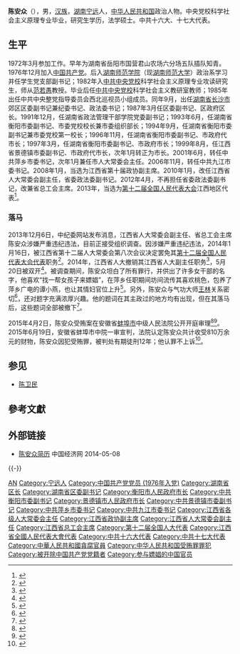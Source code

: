'''陈安众'''（{{bd|1954年|1月|}}），男，[[汉族|汉族]]，[[湖南|湖南]][[宁远县|宁远]]人，[[中华人民共和国|中华人民共和国]]政治人物。中央党校科学社会主义原理专业毕业，研究生学历，法学硕士。中共十六大、十七大代表。

== 生平 ==
1972年3月参加工作。早年为湖南省岳阳市国营君山农场六分场五队插队知青。1976年12月加入[[中国共产党|中国共产党]]。后入[[湖南师范学院|湖南师范学院]]（现[[湖南师范大学|湖南师范大学]]）政治系学习并任学生党支部副书记；1982年入[[中共中央党校|中共中央党校]]科学社会主义原理专业攻读研究生，师从[[范若愚|范若愚]]教授。毕业后任[[中共中央党校|中共中央党校]]科学社会主义教研室教师；1985年出任中共中央整党指导委员会西北巡视员小组成员。同年9月，出任[[湖南省|湖南省]][[长沙市|长沙市]]郊区区委副书记兼纪委书记、政法委书记；1987年3月任区委副书记、区政府区长。1991年12月，任湖南省政法管理干部学院党委副书记；1993年6月，任湖南省衡阳市委副书记、市委党校校长兼市委组织部长；1994年9月，任湖南省衡阳市委副书记兼市委党校第一校长；1996年11月，任湖南省衡阳市委副书记、市政府代市长；1997年3月，任湖南省衡阳市委副书记、市政府市长；1999年8月，任江西省景德镇市委副书记、市政府代市长，次年1月转正为市长。2001年6月，转任中共萍乡市委书记，次年1月兼任市人大常委会主任。2006年11月，转任中共九江市委书记。2008年1月，当选为江西省第十届政协副主席。2010年1月，改任江西省人大常委会副主任，省委政法委副书记。2012年4月，不再担任省委政法委副书记，改兼省总工会主席。2013年，当选为[[第十二届全国人民代表大会|第十二届全国人民代表大会]]江西地区代表<ref>{{cite news|title=全国人大代表信息-陈安众|url= http://210.82.31.1:8084/delegate/viewDelegate.action?dbid=121139|accessdate=2013-04-05|newspaper=全国人大网|deadurl=yes|archiveurl=https://web.archive.org/web/20140222020622/http://www.npc.gov.cn/delegate/viewDelegate.action?dbid=121139|archivedate=2014-02-22}}</ref>。

=== 落马 ===
2013年12月6日，中纪委网站发布消息，江西省人大常委会副主任、省总工会主席陈安众涉嫌严重违纪违法，目前正接受组织调查。因涉嫌严重违纪违法，2014年1月16日，被江西省第十二届人大常委会第八次会议决定罢免其[[第十二届全国人民代表大会代表|第十二届全国人民代表大会代表]]职务<ref>{{cite news|title=第十二届全国人民代表大会常务委员会代表资格审查委员会关于个别代表的代表资格的报告（2014年2月27日第十二届全国人民代表大会常务委员会第七次会议通过）|url=http://www.npc.gov.cn/wxzl/gongbao/2014-05/30/content_1867711.htm|accessdate=2016-07-03|newspaper=中国人大网|archive-date=2016-08-28|archive-url=https://web.archive.org/web/20160828172051/http://www.npc.gov.cn/wxzl/gongbao/2014-05/30/content_1867711.htm|dead-url=no}}</ref>。2014年，江西省人大撤销其江西省人大副主任职务<ref>{{cite news|title=地方两会全部闭幕 30名省部级官员履新|url=http://news.163.com/14/0216/03/9L65ODTQ0001124J.html|accessdate=2014-02-16|newspaper=南方都市网|date=2014-02-16|archive-url=https://web.archive.org/web/20140222043116/http://news.163.com/14/0216/03/9L65ODTQ0001124J.html|archive-date=2014-02-22|dead-url=yes}}</ref>，5月20日被双开<ref>{{Cite web |url=http://www.ce.cn/xwzx/gnsz/gdxw/201405/20/t20140520_2844334.shtml |title=江西人大原副主任陈安众受贿道德败坏被双开(图/简历) |access-date=2014-05-20 |archive-url=https://web.archive.org/web/20140520220327/http://www.ce.cn/xwzx/gnsz/gdxw/201405/20/t20140520_2844334.shtml |archive-date=2014-05-20 |dead-url=yes }}</ref>。被调查期间，陈安众坦白了所有罪行，并供出了许多女干部的名字，他喜欢“找一帮女孩子来嫖娼”，在萍乡任职期间坊间流传其喜欢桃色，包养了萍乡广电的谭小燕，也让其情妇官位上升<ref>{{Cite web |url=http://news.163.com/14/1223/01/AE45NT8O0001124J.html |title=曝陈安众已坦白所有罪行 供出大批女干部(图) |access-date=2014-12-23 |archive-url=https://web.archive.org/web/20141223071543/http://news.163.com/14/1223/01/AE45NT8O0001124J.html |archive-date=2014-12-23 |dead-url=yes }}</ref>。另外，陈安众与气功大师[[王林_(气功师)|王林]]关系密切<ref>{{cite web|url=http://www.guancha.cn/broken-news/2015_06_19_323990.shtml|language=|title=陈安众案宣判：受贿810万被判12年 与“大师”王林交好|publisher=中新网|date=2015年6月19日|accessdate=2015年6月19日|archive-date=2015年6月20日|archive-url=https://web.archive.org/web/20150620091905/http://www.guancha.cn/broken-news/2015_06_19_323990.shtml|dead-url=no}}</ref>，还对题字充满浓厚兴趣。他的题词在其主政过的地方均有出现，但在其落马后，这些题词全部被撤下<ref>{{Cite web|url=https://www.thepaper.cn/newsDetail_forward_2457400|title=副部级“书法家”靳绥东落马，殷墟一刻有其题字的石头被处理|accessdate=2018-09-20|work=澎湃新闻|archive-date=2018-09-20|archive-url=https://web.archive.org/web/20180920010954/https://www.thepaper.cn/newsDetail_forward_2457400|dead-url=no}}</ref>。

2015年4月2日，陈安众受贿案在安徽省[[蚌埠市|蚌埠市]]中级人民法院公开开庭审理<ref>{{Cite web |url=http://news.163.com/15/0402/02/AM5PBAFS00014AED.html |title=江西省人大原副主任陈安众今天上午受审 |access-date=2015-04-02 |archive-url=https://web.archive.org/web/20150402140300/http://news.163.com/15/0402/02/AM5PBAFS00014AED.html |archive-date=2015-04-02 |dead-url=yes }}</ref><ref>{{cite web |url=http://news.163.com/15/0402/11/AM6N6P4T000146BE.html |language= |title=江西省人大常委会原副主任陈安众受贿案开庭 |publisher=新华网 |date=2015-04-02 |accessdate= |archive-url=https://web.archive.org/web/20150403022716/http://news.163.com/15/0402/11/AM6N6P4T000146BE.html |archive-date=2015-04-03 |dead-url=yes }}</ref>。2015年6月19日，安徽省蚌埠市中院一审宣判，法院认定陈安众共计收受810万余元的财物，陈安众因犯受贿罪，被判处有期徒刑12年；他认罪不上诉<ref>{{cite web|url=http://www.chinanews.com/gn/2015/06-19/7355323.shtml|language=|title=江西省人大原副主任陈安众一审被判有期徒刑12年|publisher=中新网|date=2015年6月19日|accessdate=2015年6月19日|archive-date=2015年6月19日|archive-url=https://web.archive.org/web/20150619085929/http://www.chinanews.com/gn/2015/06-19/7355323.shtml|dead-url=no}}</ref>。

== 参见 ==
* [[陈卫民|陈卫民]]

== 參考文獻==
{{reflist}}

== 外部链接 ==
* [http://district.ce.cn/zt/rwk/sf/jx/rd/201303/06/t20130306_24173744.shtml 陈安众简历] {{Wayback|url=http://district.ce.cn/zt/rwk/sf/jx/rd/201303/06/t20130306_24173744.shtml |date=20140508080227 }} 中国经济网 2014-05-08

{{-}}
{{start box}}
{{s-ppo|cpc}}
{{s-before|[[赵智勇|赵智勇]]}}
{{s-title|[[中国共产党九江市委员会|中国共产党九江市委员会]]书记|2006年11月－2008年12月}}
{{s-after|[[钟利贵|钟利贵]]}}
{{s-before|[[刘南方|刘南方]]}}
{{s-title|[[中国共产党萍乡市委员会|中国共产党萍乡市委员会]]书记|2001年6月－2006年11月}}
{{s-after|[[谢亦森|谢亦森]]}}
{{s-gov|prc}}
{{s-before|[[刘爱才|刘爱才]]}}
{{s-title|[[景德镇市人民政府|景德镇市人民政府]]市长|1999年8月－2001年6月}}
{{s-after|[[许爱民|许爱民]]}}
{{s-before|[[贺同新|贺同新]]}}
{{s-title|[[衡阳市人民政府|衡阳市人民政府]]市长|1996年11月－1999年8月}}
{{s-after|[[徐明华|徐明华]]}}
{{s-civ}}
{{s-before|[[姚亚平|姚亚平]]}}
{{s-title|[[江西省总工会|江西省总工会]]主席|2012年4月－2013年12月}}
{{s-after|[[谢亦森|谢亦森]]}}
{{end box}}

{{中华全国总工会第十六届执行委员会}}
{{中共十八大以来的反腐败工作}}

{{Authority control}}
{{DEFAULTSORT:Chén Ānzhòng}}
[[Category:陈姓|AN]]
[[Category:宁远人|Category:宁远人]]
[[Category:中国共产党党员_(1976年入党)|Category:中国共产党党员 (1976年入党)]]
[[Category:湖南省区长|Category:湖南省区长]]
[[Category:湖南省区委副书记|Category:湖南省区委副书记]]
[[Category:衡阳市人民政府市长|Category:衡阳市人民政府市长]]
[[Category:中共衡阳市委副书记|Category:中共衡阳市委副书记]]
[[Category:景德镇市人民政府市长|Category:景德镇市人民政府市长]]
[[Category:中共景德镇市委副书记|Category:中共景德镇市委副书记]]
[[Category:中共萍乡市委书记|Category:中共萍乡市委书记]]
[[Category:中共九江市委书记|Category:中共九江市委书记]]
[[Category:江西省各级人大常委会主任|Category:江西省各级人大常委会主任]]
[[Category:江西省政协副主席|Category:江西省政协副主席]]
[[Category:江西省人大常委会副主任|Category:江西省人大常委会副主任]]
[[Category:江西省总工会主席|Category:江西省总工会主席]]
[[Category:第十二届全国人大代表|Category:第十二届全国人大代表]]
[[Category:江西省全國人民代表大會代表|Category:江西省全國人民代表大會代表]]
[[Category:中共十六大代表|Category:中共十六大代表]]
[[Category:中共十七大代表|Category:中共十七大代表]]
[[Category:中華人民共和國貪腐官員|Category:中華人民共和國貪腐官員]]
[[Category:中华人民共和国受贿罪罪犯|Category:中华人民共和国受贿罪罪犯]]
[[Category:被开除中国共产党党籍者|Category:被开除中国共产党党籍者]]
[[Category:参与嫖娼的中国官员|Category:参与嫖娼的中国官员]]